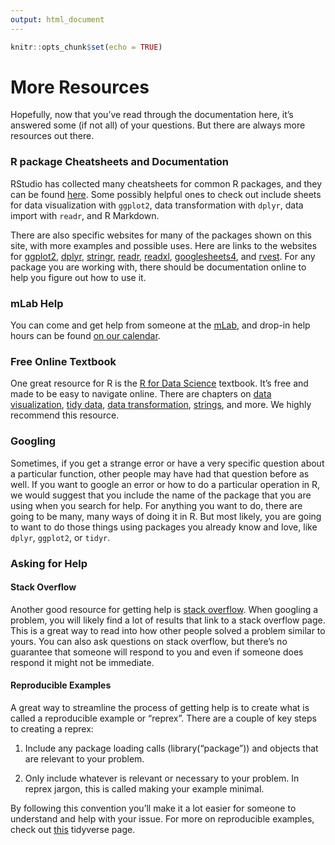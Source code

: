 ```yaml
---
output: html_document
---
```


```r
knitr::opts_chunk$set(echo = TRUE)
```

# More Resources

Hopefully, now that you've read through the documentation here, it's answered some (if not all) of your questions. But there are always more resources out there.

### R package Cheatsheets and Documentation

RStudio has collected many cheatsheets for common R packages, and they can be found [here](https://rstudio.com/resources/cheatsheets/). Some possibly helpful ones to check out include sheets for data visualization with `ggplot2`, data transformation with `dplyr`, data import with `readr`, and R Markdown.

There are also specific websites for many of the packages shown on this site, with more examples and possible uses. Here are links to the websites for [ggplot2](https://ggplot2.tidyverse.org/), [dplyr](https://dplyr.tidyverse.org/), [stringr](https://stringr.tidyverse.org/), [readr](https://readr.tidyverse.org/), [readxl](https://readxl.tidyverse.org/), [googlesheets4](https://googlesheets4.tidyverse.org/), and [rvest](https://rvest.tidyverse.org/). For any package you are working with, there should be documentation online to help you figure out how to use it.

### mLab Help

You can come and get help from someone at the [mLab](https://www.reed.edu/cis/mlab/index.html), and drop-in help hours can be found [on our calendar](https://www.reed.edu/cis/mlab/calendar.html).

### Free Online Textbook

One great resource for R is the [R for Data Science](https://r4ds.had.co.nz/) textbook. It's free and made to be easy to navigate online. There are chapters on [data visualization](https://r4ds.had.co.nz/data-visualisation.html), [tidy data](https://r4ds.had.co.nz/tidy-data.html), [data transformation](https://r4ds.had.co.nz/transform.html), [strings](https://r4ds.had.co.nz/strings.html), and more. We highly recommend this resource.

### Googling

Sometimes, if you get a strange error or have a very specific question about a particular function, other people may have had that question before as well. If you want to google an error or how to do a particular operation in R, we would suggest that you include the name of the package that you are using when you search for help. For anything you want to do, there are going to be many, many ways of doing it in R. But most likely, you are going to want to do those things using packages you already know and love, like `dplyr`, `ggplot2`, or `tidyr`. 

### Asking for Help

#### Stack Overflow

Another good resource for getting help is [stack overflow](https://stackoverflow.com). When googling a problem, you will likely find a lot of results that link to a stack overflow page. This is a great way to read into how other people solved a problem similar to yours. You can also ask questions on stack overflow, but there's no guarantee that someone will respond to you and even if someone does respond it might not be immediate.

#### Reproducible Examples

A great way to streamline the process of getting help is to create what is called a reproducible example or "reprex". There are a couple of key steps to creating a reprex:

1. Include any package loading calls (library("package")) and objects that are relevant to your problem.

2. Only include whatever is relevant or necessary to your problem. In reprex jargon, this is called making your example minimal.

By following this convention you'll make it a lot easier for someone to understand and help with your issue. For more on reproducible examples, check out [this](https://www.tidyverse.org/help/) tidyverse page.
